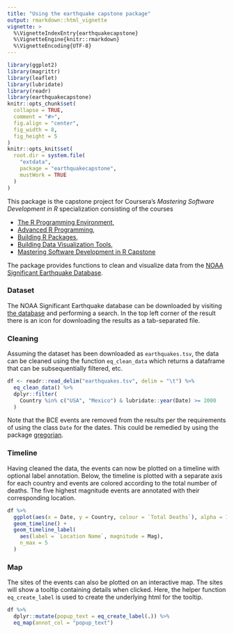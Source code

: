 ```yaml
---
title: "Using the earthquake capstone package"
output: rmarkdown::html_vignette
vignette: >
  %\VignetteIndexEntry{earthquakecapstone}
  %\VignetteEngine{knitr::rmarkdown}
  %\VignetteEncoding{UTF-8}
---
```


```r
library(ggplot2)
library(magrittr)
library(leaflet)
library(lubridate)
library(readr)
library(earthquakecapstone)
knitr::opts_chunk$set(
  collapse = TRUE,
  comment = "#>",
  fig.align = "center",
  fig_width = 8,
  fig_height = 5
)
knitr::opts_knit$set(
  root.dir = system.file(
    "extdata",
    package = "earthquakecapstone",
    mustWork = TRUE
  )
)
```

This package is the capstone project for Coursera's
*Mastering Software Development in R* specialization consisting
of the courses

* [The R Programming Environment](https://www.coursera.org/learn/r-programming-environment?specialization=r),
* [Advanced R Programming](https://www.coursera.org/learn/advanced-r?specialization=r),
* [Building R Packages](https://www.coursera.org/learn/r-packages?specialization=r),
* [Building Data Visualization Tools](https://www.coursera.org/learn/r-data-visualization?specialization=r),
* [Mastering Software Development in R Capstone](https://www.coursera.org/learn/r-capstone?specialization=r)

The package provides functions to clean and visualize data from the
[NOAA Significant Earthquake Database](https://www.ngdc.noaa.gov/hazel/view/hazards/earthquake/search).



### Dataset
The NOAA Significant Earthquake database can be downloaded by visiting
[the database](https://www.ngdc.noaa.gov/hazel/view/hazards/earthquake/search)
and performing a search. In the top left corner of the result there is an
icon for downloading the results as a tab-separated file.


### Cleaning
Assuming the dataset has been downloaded as `earthquakes.tsv`,
the data can be cleaned using the function `eq_clean_data` which returns
a dataframe that can be subsequentially filtered, etc.

```r
df <- readr::read_delim("earthquakes.tsv", delim = "\t") %>%
  eq_clean_data() %>%
  dplyr::filter(
    Country %in% c("USA", "Mexico") & lubridate::year(Date) >= 2000
  )
```

Note that the BCE events are removed from the results per the requirements
of using the class `Date` for the dates. This could be remedied by using the
package [gregorian](https://github.com/edgararuiz/gregorian).


### Timeline
Having cleaned the data, the events can now be plotted on a timeline
with optional label annotation. Below, the timeline is plotted with a
separate axis for each country and events are colored according to the
total number of deaths. The five highest magnitude events are annotated
with their corresponding location.

```r
df %>%
  ggplot(aes(x = Date, y = Country, colour = `Total Deaths`), alpha = 1) +
  geom_timeline() +
  geom_timeline_label(
    aes(label = `Location Name`, magnitude = Mag),
    n_max = 5
  )
```


### Map
The sites of the events can also be plotted on an interactive map. The sites
will show a tooltip containing details when clicked. Here, the helper
function `eq_create_label` is used to create the underlying html for the
tooltip.

```r
df %>%
  dplyr::mutate(popup_text = eq_create_label(.)) %>%
  eq_map(annot_col = "popup_text")
```
